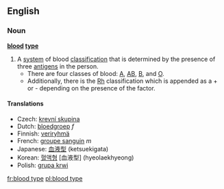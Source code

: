 ==English==
=== Noun ===
{{wikipedia}}
'''[[blood]] [[type]]'''

#A [[system]] of blood [[classification]] that is determined by the presence of three [[antigen]]s in the person.
#*There are four classes of blood: [[A]], [[AB]], [[B]], and [[O]].
#*Additionally, there is the [[Rh]] classification which is appended as a + or - depending on the presence of the factor.

==== Translations ====
*Czech: [[krevní skupina]]
*Dutch: [[bloedgroep]] ''f''
*Finnish: [[veriryhmä]]
*French: [[groupe sanguin]] ''m''
*Japanese: [[血液型]] (ketsuekigata)
*Korean: [[혈액형]] [血液型] (hyeolaekhyeong)
*Polish: [[grupa krwi]]

[[fr:blood type]]
[[pl:blood type]]